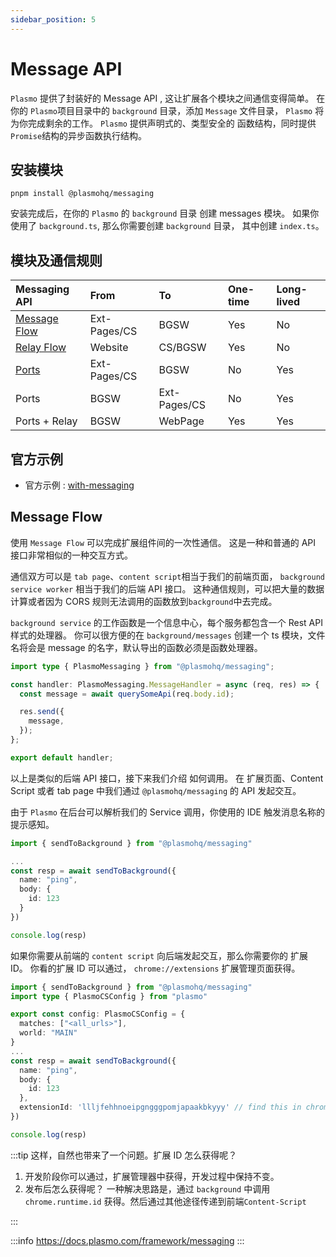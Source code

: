 ```yaml
---
sidebar_position: 5
---
```


# Message API

`Plasmo` 提供了封装好的 Message API , 这让扩展各个模块之间通信变得简单。
在你的 `Plasmo`项目目录中的 `background` 目录，添加 `Message` 文件目录， `Plasmo` 将为你完成剩余的工作。
`Plasmo` 提供声明式的、类型安全的 函数结构，同时提供 `Promise`结构的异步函数执行结构。

## 安装模块

```shell
pnpm install @plasmohq/messaging
```

安装完成后，在你的 `Plasmo` 的 `background` 目录 创建 messages 模块。
如果你使用了 `background.ts`, 那么你需要创建 `background` 目录， 其中创建 `index.ts`。

## 模块及通信规则

| Messaging API                 | From         | To           | One-time | Long-lived |
| :---------------------------- | :----------- | :----------- | :------- | :--------- |
| [Message Flow](#message-flow) | Ext-Pages/CS | BGSW         | Yes      | No         |
| [Relay Flow](#relay-flow)     | Website      | CS/BGSW      | Yes      | No         |
| [Ports](#ports)               | Ext-Pages/CS | BGSW         | No       | Yes        |
| Ports                         | BGSW         | Ext-Pages/CS | No       | Yes        |
| Ports + Relay                 | BGSW         | WebPage      | Yes      | Yes        |

## 官方示例

- 官方示例 : [with-messaging](https://github.com/PlasmoHQ/examples/tree/main/with-messaging)

## Message Flow

使用 `Message Flow` 可以完成扩展组件间的一次性通信。 这是一种和普通的 API 接口非常相似的一种交互方式。

通信双方可以是 `tab page`、`content script`相当于我们的前端页面， `background service worker` 相当于我们的后端 API 接口。
这种通信规则，可以把大量的数据计算或者因为 CORS 规则无法调用的函数放到`background`中去完成。

`background service` 的工作函数是一个信息中心，每个服务都包含一个 Rest API 样式的处理器。
你可以很方便的在 `background/messages` 创建一个 ts 模块，文件名将会是 message 的名字，默认导出的函数必须是函数处理器。

```ts title="background/messages/ping.ts"
import type { PlasmoMessaging } from "@plasmohq/messaging";

const handler: PlasmoMessaging.MessageHandler = async (req, res) => {
  const message = await querySomeApi(req.body.id);

  res.send({
    message,
  });
};

export default handler;
```

以上是类似的后端 API 接口，接下来我们介绍 如何调用。
在 扩展页面、Content Script 或者 tab page 中我们通过 `@plasmohq/messaging` 的 API 发起交互。

由于 `Plasmo` 在后台可以解析我们的 Service 调用，你使用的 IDE 触发消息名称的提示感知。

```ts title="popup.tsx"
import { sendToBackground } from "@plasmohq/messaging"

...
const resp = await sendToBackground({
  name: "ping",
  body: {
    id: 123
  }
})

console.log(resp)
```

如果你需要从前端的 `content script` 向后端发起交互，那么你需要你的 扩展 ID。
你看的扩展 ID 可以通过， `chrome://extensions` 扩展管理页面获得。

```ts title="contents/componentInTheMainWorld.tsx"
import { sendToBackground } from "@plasmohq/messaging"
import type { PlasmoCSConfig } from "plasmo"

export const config: PlasmoCSConfig = {
  matches: ["<all_urls>"],
  world: "MAIN"
}
...
const resp = await sendToBackground({
  name: "ping",
  body: {
    id: 123
  },
  extensionId: 'llljfehhnoeipgngggpomjapaakbkyyy' // find this in chrome's extension manager
})

console.log(resp)
```

:::tip
这样，自然也带来了一个问题。扩展 ID 怎么获得呢？

1. 开发阶段你可以通过，扩展管理器中获得，开发过程中保持不变。
2. 发布后怎么获得呢？
   一种解决思路是，通过 `background` 中调用 `chrome.runtime.id` 获得。然后通过其他途径传递到前端`Content-Script`

:::

:::info
https://docs.plasmo.com/framework/messaging
:::
